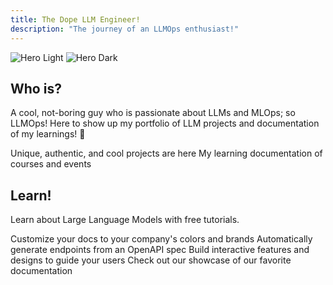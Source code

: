 ```yaml
---
title: The Dope LLM Engineer!
description: "The journey of an LLMOps enthusiast!"
---
```


<img
  className="block dark:hidden"
  src="/images/neom.jpg"
  alt="Hero Light"
/>
<img
  className="hidden dark:block"
  src="/images/neom.jpg"
  alt="Hero Dark"
/>

## Who is?

A cool, not-boring guy who is passionate about LLMs and MLOps; so LLMOps! Here to show up my portfolio of LLM projects and documentation of my learnings! 🤘

<CardGroup cols={2}>
  <Card
    title="Projects"
    icon="fire"
    href="https://mintlify.com/docs/quickstart"
  >
    Unique, authentic, and cool projects are here
  </Card>
  <Card
    title="Large Language Models"
    icon="spider"
    href="https://mintlify.com/docs/development"
  >
    My learning documentation of courses and events
  </Card>
</CardGroup>

## Learn!

Learn about Large Language Models with free tutorials.


<CardGroup cols={2}>
  <Card
    title="Customize Style"
    icon="palette"
    href="https://mintlify.com/docs/settings/global"
  >
    Customize your docs to your company's colors and brands
  </Card>
  <Card
    title="Reference APIs"
    icon="code"
    href="https://mintlify.com/docs/api-playground/openapi"
  >
    Automatically generate endpoints from an OpenAPI spec
  </Card>
  <Card
    title="Add Components"
    icon="screwdriver-wrench"
    href="https://mintlify.com/docs/components/accordion"
  >
    Build interactive features and designs to guide your users
  </Card>
  <Card
    title="Other Resources"
    icon="stars"
    href="https://mintlify.com/showcase"
  >
    Check out our showcase of our favorite documentation
  </Card>
</CardGroup>
